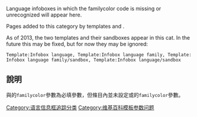 {{polluted category}}
{{Cleanup category}}
{{Wikipedia category|hidden=yes}}
{{Empty category}}

Language infoboxes in which the familycolor code is missing or unrecognized will appear here. 

Pages added to this category by templates {{tlx|Infobox language}} and {{tlx|Infobox language family}}.


As of 2013, the two templates and their sandboxes appear in this cat.  In the future this may be fixed, but for now they may be ignored: 
 Template:Infobox language, Template:Infobox language family, Template:Infobox language family/sandbox, Template:Infobox language/sandbox

==說明==
{{tlx|Infobox language}}與{{tlx|Infobox language family}}的<code>familycolor</code>參數為必填參數，但條目內並未設定{{tlx|Infobox language}}或{{tlx|Infobox language family}}的<code>familycolor</code>參數。

[[Category:语言信息框追踪分类‎|Category:语言信息框追踪分类‎]]
[[Category:维基百科模板参数问题|Category:维基百科模板参数问题]]